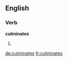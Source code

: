 
==English==

===Verb===
'''culminates'''

# {{third-person singular of|[[culminate]]}}

[[de:culminates]]
[[fr:culminates]]